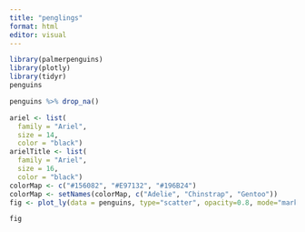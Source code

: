 ```yaml
---
title: "penglings"
format: html
editor: visual
---
```


```r
library(palmerpenguins)
library(plotly)
library(tidyr)
penguins 
```

```r
penguins %>% drop_na()

ariel <- list(
  family = "Ariel",
  size = 14,
  color = "black")
arielTitle <- list(
  family = "Ariel",
  size = 16,
  color = "black")
colorMap <- c("#156082", "#E97132", "#196B24")
colorMap <- setNames(colorMap, c("Adelie", "Chinstrap", "Gentoo"))
fig <- plot_ly(data = penguins, type="scatter", opacity=0.8, mode="markers", x = ~flipper_length_mm, y = ~body_mass_g, color = ~species, colors = colorMap, marker = list(size=~bill_length_mm*0.3)) %>% layout(font = ariel, title = list(text = 'Flipper Length vs. Body Mass\nFor Adelie, Chinstrap, and Gentoo Penguins', font = arielTitle), xaxis = list(title = 'Flipper Length (mm)'), yaxis = list(title = 'Body Mass (g)'), legend = list(title=list(text='Species')))

fig

```